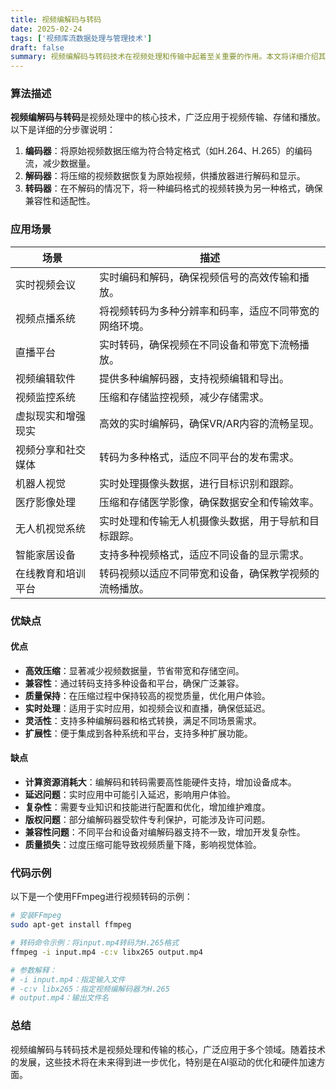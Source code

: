```yaml
---
title: 视频编解码与转码
date: 2025-02-24
tags: ['视频库流数据处理与管理技术']
draft: false
summary: 视频编解码与转码技术在视频处理和传输中起着至关重要的作用。本文将详细介绍其原理、应用场景、优缺点及代码示例。
---
```


### 算法描述

**视频编解码与转码**是视频处理中的核心技术，广泛应用于视频传输、存储和播放。以下是详细的分步骤说明：

1. **编码器**：将原始视频数据压缩为符合特定格式（如H.264、H.265）的编码流，减少数据量。
2. **解码器**：将压缩的视频数据恢复为原始视频，供播放器进行解码和显示。
3. **转码器**：在不解码的情况下，将一种编码格式的视频转换为另一种格式，确保兼容性和适配性。

### 应用场景

| **场景**           | **描述**                                               |
| ------------------ | ------------------------------------------------------ |
| 实时视频会议       | 实时编码和解码，确保视频信号的高效传输和播放。         |
| 视频点播系统       | 将视频转码为多种分辨率和码率，适应不同带宽的网络环境。 |
| 直播平台           | 实时转码，确保视频在不同设备和带宽下流畅播放。         |
| 视频编辑软件       | 提供多种编解码器，支持视频编辑和导出。                 |
| 视频监控系统       | 压缩和存储监控视频，减少存储需求。                     |
| 虚拟现实和增强现实 | 高效的实时编解码，确保VR/AR内容的流畅呈现。            |
| 视频分享和社交媒体 | 转码为多种格式，适应不同平台的发布需求。               |
| 机器人视觉         | 实时处理摄像头数据，进行目标识别和跟踪。               |
| 医疗影像处理       | 压缩和存储医学影像，确保数据安全和传输效率。           |
| 无人机视觉系统     | 实时处理和传输无人机摄像头数据，用于导航和目标跟踪。   |
| 智能家居设备       | 支持多种视频格式，适应不同设备的显示需求。             |
| 在线教育和培训平台 | 转码视频以适应不同带宽和设备，确保教学视频的流畅播放。 |

### 优缺点

#### 优点

- **高效压缩**：显著减少视频数据量，节省带宽和存储空间。
- **兼容性**：通过转码支持多种设备和平台，确保广泛兼容。
- **质量保持**：在压缩过程中保持较高的视觉质量，优化用户体验。
- **实时处理**：适用于实时应用，如视频会议和直播，确保低延迟。
- **灵活性**：支持多种编解码器和格式转换，满足不同场景需求。
- **扩展性**：便于集成到各种系统和平台，支持多种扩展功能。

#### 缺点

- **计算资源消耗大**：编解码和转码需要高性能硬件支持，增加设备成本。
- **延迟问题**：实时应用中可能引入延迟，影响用户体验。
- **复杂性**：需要专业知识和技能进行配置和优化，增加维护难度。
- **版权问题**：部分编解码器受软件专利保护，可能涉及许可问题。
- **兼容性问题**：不同平台和设备对编解码器支持不一致，增加开发复杂性。
- **质量损失**：过度压缩可能导致视频质量下降，影响视觉体验。

### 代码示例

以下是一个使用FFmpeg进行视频转码的示例：

```bash
# 安装FFmpeg
sudo apt-get install ffmpeg

# 转码命令示例：将input.mp4转码为H.265格式
ffmpeg -i input.mp4 -c:v libx265 output.mp4

# 参数解释：
# -i input.mp4：指定输入文件
# -c:v libx265：指定视频编解码器为H.265
# output.mp4：输出文件名
```

### 总结

视频编解码与转码技术是视频处理和传输的核心，广泛应用于多个领域。随着技术的发展，这些技术将在未来得到进一步优化，特别是在AI驱动的优化和硬件加速方面。
